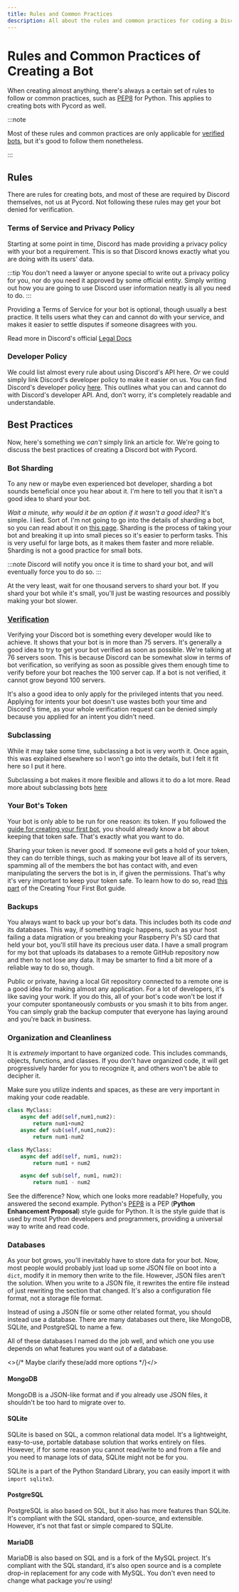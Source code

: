 ```yaml
---
title: Rules and Common Practices
description: All about the rules and common practices for coding a Discord bot
---
```


# Rules and Common Practices of Creating a Bot

When creating almost anything, there's always a certain set of rules to follow or common practices,
such as [PEP8](https://www.python.org/dev/peps/pep-0008/) for Python. This applies to creating bots
with Pycord as well.

:::note

Most of these rules and common practices are only applicable for
[verified bots](https://support.discord.com/hc/en-us/articles/360040720412-Bot-Verification-and-Data-Whitelisting),
but it's good to follow them nonetheless.

:::

## Rules

There are rules for creating bots, and most of these are required by Discord themselves, not us at
Pycord. Not following these rules may get your bot denied for verification.

### Terms of Service and Privacy Policy

Starting at some point in time, Discord has made providing a privacy policy with your bot a requirement.
This is so that Discord knows exactly what you are doing with its users' data.

:::tip
You don't need a lawyer or anyone special to write out a privacy policy for you, nor do you need
it approved by some official entity. Simply writing out how you are going to use Discord user
information neatly is all you need to do.
:::

Providing a Terms of Service for your bot is optional, though usually a best practice. It tells users
what they can and cannot do with your service, and makes it easier to settle disputes if someone 
disagrees with you.

Read more in Discord's official [Legal Docs](https://discord.com/developers/docs/legal)

### Developer Policy

We could list almost every rule about using Discord's API here. *Or* we could simply link Discord's
developer policy to make it easier on us. You can find Discord's developer policy
[here](https://discord.com/developers/docs/policy). This outlines what you can and cannot do with
Discord's developer API. And, don't worry, it's completely readable and understandable.

## Best Practices

Now, here's something we *can't* simply link an article for. We're going to discuss the best practices
of creating a Discord bot with Pycord.

### Bot Sharding

To any new or maybe even experienced bot developer, sharding a bot sounds beneficial once you hear 
about it. I'm here to tell you that it isn't a good idea to shard your bot.

*Wait a minute, why would it be an option if it wasn't a good idea?* It's simple. I lied. Sort of.
I'm not going to go into the details of sharding a bot, so you can read about it on
[this page](../Popular-Topics/sharding). Sharding is the process of taking your bot
and breaking it up into small pieces so it's easier to perform tasks. This is very useful for large
bots, as it makes them faster and more reliable. Sharding is not a good practice for small bots.

:::note
Discord will notify you once it is time to shard your bot, and will eventually force you to do so.
:::

At the very least, wait for one thousand servers to shard your bot. If you shard your bot while it's
small, you'll just be wasting resources and possibly making your bot slower.

### [Verification](https://support.discord.com/hc/en-us/articles/360040720412-Bot-Verification-and-Data-Whitelisting)

Verifying your Discord bot is something every developer would like to achieve. It shows that your bot
is in more than 75 servers. It's generally a good idea to try to get your bot verified as soon as
possible. We're talking at 76 servers soon. This is because Discord can be somewhat slow in terms of
bot verification, so verifying as soon as possible gives them enough time to verify before your bot
reaches the 100 server cap. If a bot is not verified, it cannot grow beyond 100 servers.

It's also a good idea to only apply for the privileged intents that you need. Applying for intents
your bot doesn't use wastes both your time and Discord's time, as your whole verification request
can be denied simply because you applied for an intent you didn't need.

### Subclassing

While it may take some time, subclassing a bot is very worth it. Once again, this was explained 
elsewhere so I won't go into the details, but I felt it fit here so I put it here.

Subclassing a bot makes it more flexible and allows it to do a lot more. Read more about subclassing
bots [here](../Popular-Topics/subclassing-bots)

### Your Bot's Token

Your bot is only able to be run for one reason: its token. If you followed the 
[guide for creating your first bot](creating-your-first-bot), you should already know a bit about
keeping that token safe. That's exactly what you want to do.

Sharing your token is never good. If someone evil gets a hold of your token, they can do terrible things,
such as making your bot leave all of its servers, spamming all of the members the bot has contact with,
and even manipulating the servers the bot is in, if given the permissions. That's why it's very important
to keep your token safe. To learn how to do so, read [this part](creating-your-first-bot#tokens) of
the Creating Your First Bot guide.

### Backups

You always want to back up your bot's data. This includes both its code *and* its databases. This way,
if something tragic happens, such as your host failing a data migration or you breaking your Raspberry
Pi's SD card that held your bot, you'll still have its precious user data. I have a small program for
my bot that uploads its databases to a remote GitHub repository now and then to not lose any data.
It may be smarter to find a bit more of a reliable way to do so, though.

Public or private, having a local Git repository connected to a remote one is a good idea for making
almost any application. For a lot of developers, it's like saving your work. If you do this, all of
your bot's code won't be lost if your computer spontaneously combusts or you smash it to bits from 
anger. You can simply grab the backup computer that everyone has laying around and you're back
in business. 

### Organization and Cleanliness

It is *extremely* important to have organized code. This includes commands, objects, functions, 
and classes. If you don't have organized code, it will get progressively harder for you to recognize
it, and others won't be able to decipher it. 

Make sure you utilize indents and spaces, as these are very important in making your code readable.

```py title="Bad Spacing"
class MyClass:
    async def add(self,num1,num2):
        return num1+num2
    async def sub(self,num1,num2):
        return num1-num2
```

```py title="Good Spacing"
class MyClass:
    async def add(self, num1, num2):
        return num1 + num2

    async def sub(self, num1, num2):
        return num1 - num2
```

See the difference? Now, which one looks more readable? Hopefully, you answered the second example. 
Python's [PEP8](https://www.python.org/dev/peps/pep-0008/) is a PEP (**Python Enhancement Proposal**)
style guide for Python. It is the style guide that is used by most Python developers and programmers,
providing a universal way to write and read code.

### Databases

As your bot grows, you'll inevitably have to store data for your bot. Now, most people would probably just load up some
JSON file on boot into a `dict`, modify it in memory then write to the file. However, JSON files aren't the solution.
When you write to a JSON file, it rewrites the entire file instead of just rewriting the section that changed. It's also
a configuration file format, not a storage file format.

Instead of using a JSON file or some other related format, you should instead use a database. There are many databases
out there, like MongoDB, SQLite, and PostgreSQL to name a few.

All of these databases I named do the job well, and which one you use depends on what features you want out of a database.

<>{/* Maybe clarify these/add more options */}</>

#### MongoDB

MongoDB is a JSON-like format and if you already use JSON files, it shouldn't be too hard to migrate over to.

#### SQLite
SQLite is based on SQL, a common relational data model. It's a lightweight, easy-to-use, portable database solution that
works entirely on files. However, if for some reason you cannot read/write to and from a file and you need to manage
lots of data, SQLite might not be for you.

SQLite is a part of the Python Standard Library, you can easily import it with `import sqlite3`.

#### PostgreSQL
PostgreSQL is also based on SQL, but it also has more features than SQLite. It's compliant with the SQL standard,
open-source, and extensible. However, it's not that fast or simple compared to SQLite.

#### MariaDB
MariaDB is also based on SQL and is a fork of the MySQL project. It's compliant with the SQL standard, it's also open
source and is a complete drop-in replacement for any code with MySQL. You don't even need to change what package you're
using!
